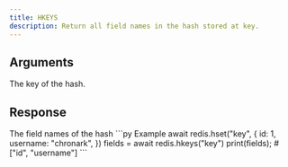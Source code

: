 ```yaml
---
title: HKEYS
description: Return all field names in the hash stored at key.
---
```


## Arguments

<ParamField body="key" type="string" required>
  The key of the hash.
</ParamField>


## Response

<ResponseField type="string[]" required>
  The field names of the hash
</ResponseField>

<RequestExample>
```py Example
await redis.hset("key", {
  id: 1,
  username: "chronark",
  })
fields = await redis.hkeys("key")
print(fields); # ["id", "username"]
```
</RequestExample>
